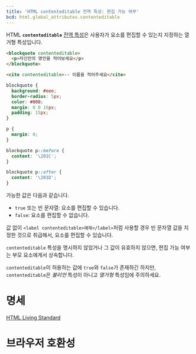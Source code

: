 ```yaml
---
title: 'HTML contenteditable 전역 특성: 편집 가능 여부'
bcd: html.global_attributes.contenteditable
---
```


HTML **`contenteditable`** [전역 특성](.)은 사용자가 요소를 편집할 수 있는지 지정하는 열거형 특성입니다.

```html hidden name=demo
<blockquote contenteditable>
  <p>자신만의 명언을 적어보세요</p>
</blockquote>

<cite contenteditable>-- 이름을 적어주세요</cite>
```

```css hidden name=demo
blockquote {
  background: #eee;
  border-radius: 5px;
  color: #000;
  margin: 0 0 16px;
  padding: 15px;
}

p {
  margin: 0;
}

blockquote p::before {
  content: '\201C';
}

blockquote p::after {
  content: '\201D';
}
```

<LiveExample height={240} lang="html" name="demo" />

가능한 값은 다음과 같습니다.

- `true` 또는 빈 문자열: 요소를 편집할 수 있습니다.
- `false`: 요소를 편집할 수 없습니다.

값 없이 `<label contenteditable>예제</label>`처럼 사용할 경우 빈 문자열 값을 지정한 것으로 취급해서, 요소를 편집할 수 있습니다.

`contenteditable` 특성을 명시하지 않았거나 그 값이 유효하지 않으면, 편집 가능 여부는 부모 요소에게서 상속합니다.

`contenteditable`이 허용하는 값에 `true`와 `false`가 존재하긴 하지만, `contenteditable`은 _불리언_ 특성이 아니고 _열거형_ 특성임에 주의하세요.

# 명세

[HTML Living Standard](https://html.spec.whatwg.org/multipage/interaction.html#attr-contenteditable)

# 브라우저 호환성

<BrowserCompat data={props.bcd} />
